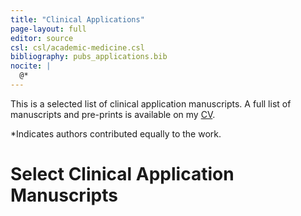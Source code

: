 ```yaml
---
title: "Clinical Applications"
page-layout: full
editor: source
csl: csl/academic-medicine.csl
bibliography: pubs_applications.bib
nocite: |
  @*
---
```


This is a selected list of clinical application manuscripts. A full list of manuscripts and pre-prints is available on my [CV](/static/KatherineHoffman_CV_Sept2022.pdf).

*Indicates authors contributed equally to the work.

# Select Clinical Application Manuscripts